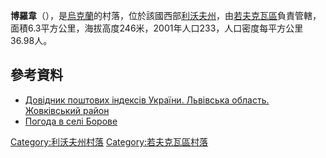{{coord|50|14|0|N|23|34|39|E|scale:100000|display=title}}

'''博羅韋'''（{{lang-uk|Борове}}），是[[烏克蘭|烏克蘭]]的村落，位於該國西部[[利沃夫州|利沃夫州]]，由[[若夫克瓦區|若夫克瓦區]]負責管轄，面積6.3平方公里，海拔高度246米，2001年人口233，人口密度每平方公里36.98人。

==參考資料==
*[http://www.uaidx.com/13/280/index Довідник поштових індексів України. Львівська область. Жовківський район]{{Wayback|url=http://www.uaidx.com/13/280/index |date=20161003171007 }}
* [http://weather.in.ua/ua/l'vovskaja/1829 Погода в селі Борове] {{Wayback|url=http://weather.in.ua/ua/l'vovskaja/1829 |date=20200923225624 }}

{{DEFAULTSORT:Борове}}
[[Category:利沃夫州村落|Category:利沃夫州村落]]
[[Category:若夫克瓦區村落|Category:若夫克瓦區村落]]


{{Lviv-geo-stub}}